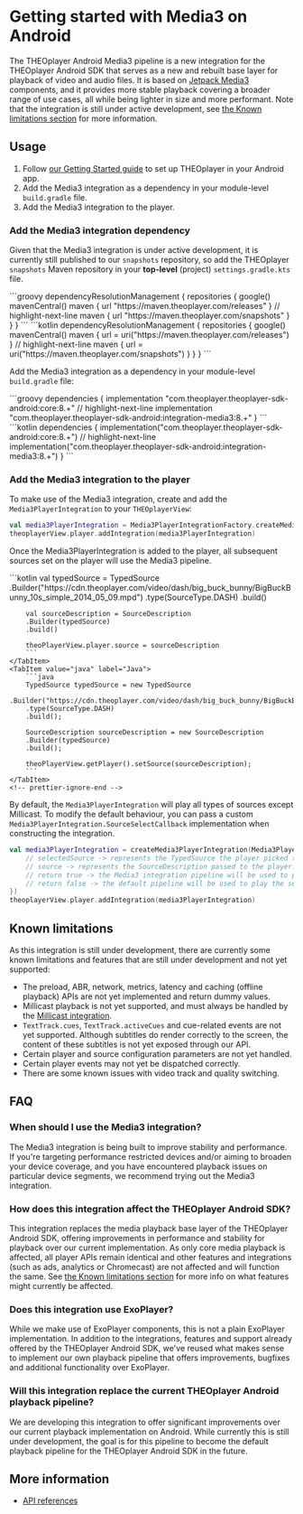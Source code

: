 
# Getting started with Media3 on Android

The THEOplayer Android Media3 pipeline is a new integration for the THEOplayer Android SDK that serves as a new and rebuilt base layer for playback of video and audio files.
It is based on [Jetpack Media3](https://developer.android.com/media/media3) components, and it provides more stable playback covering a broader range of use cases, all while being lighter in size and more performant.
Note that the integration is still under active development, see [the Known limitations section](#known-limitations) for more information.

## Usage

1. Follow [our Getting Started guide](../../../getting-started/01-sdks/02-android/00-getting-started.mdx)
   to set up THEOplayer in your Android app.
2. Add the Media3 integration as a dependency in your module-level `build.gradle` file.
3. Add the Media3 integration to the player.

### Add the Media3 integration dependency

Given that the Media3 integration is under active development, it is currently still published to our `snapshots` repository, so add the THEOplayer `snapshots` Maven repository in your **top-level** (project) `settings.gradle.kts` file.

<Tabs queryString="lang">
    <!-- prettier-ignore-start -->
    <TabItem value="groovy" label="Groovy">
        ```groovy
        dependencyResolutionManagement {
            repositories {
                google()
                mavenCentral()
                maven { url "https://maven.theoplayer.com/releases" }
                // highlight-next-line
                maven { url "https://maven.theoplayer.com/snapshots" }
            }
        }
        ```
    </TabItem>
    <TabItem value="kotlin" label="Kotlin">
        ```kotlin
        dependencyResolutionManagement {
            repositories {
                google()
                mavenCentral()
                maven { url = uri("https://maven.theoplayer.com/releases") }
                // highlight-next-line
                maven { url = uri("https://maven.theoplayer.com/snapshots") }
            }
        }
        ```
    </TabItem>
    <!-- prettier-ignore-end -->
</Tabs>

Add the Media3 integration as a dependency in your module-level `build.gradle` file:

<Tabs queryString="lang">
    <!-- prettier-ignore-start -->
    <TabItem value="groovy" label="Groovy">
        ```groovy
        dependencies {
            implementation "com.theoplayer.theoplayer-sdk-android:core:8.+"
            // highlight-next-line
            implementation "com.theoplayer.theoplayer-sdk-android:integration-media3:8.+"
        }
        ```
    </TabItem>
    <TabItem value="kotlin" label="Kotlin">
        ```kotlin
        dependencies {
            implementation("com.theoplayer.theoplayer-sdk-android:core:8.+")
            // highlight-next-line
            implementation("com.theoplayer.theoplayer-sdk-android:integration-media3:8.+")
        }
        ```
    </TabItem>
    <!-- prettier-ignore-end -->
</Tabs>

### Add the Media3 integration to the player

To make use of the Media3 integration, create and add the `Media3PlayerIntegration` to your `THEOplayerView`:

```kotlin
val media3PlayerIntegration = Media3PlayerIntegrationFactory.createMedia3PlayerIntegration()
theoplayerView.player.addIntegration(media3PlayerIntegration)
```

Once the Media3PlayerIntegration is added to the player, all subsequent sources set on the player will use the Media3 pipeline.

<Tabs queryString="lang">
    <!-- prettier-ignore-start -->
    <TabItem value="kotlin" label="Kotlin">
        ```kotlin
        val typedSource = TypedSource
        .Builder("https://cdn.theoplayer.com/video/dash/big_buck_bunny/BigBuckBunny_10s_simple_2014_05_09.mpd")
        .type(SourceType.DASH)
        .build()

        val sourceDescription = SourceDescription
        .Builder(typedSource)
        .build()

        theoPlayerView.player.source = sourceDescription
        ```
    </TabItem>
    <TabItem value="java" label="Java">
        ```java
        TypedSource typedSource = new TypedSource
        .Builder("https://cdn.theoplayer.com/video/dash/big_buck_bunny/BigBuckBunny_10s_simple_2014_05_09.mpd")
        .type(SourceType.DASH)
        .build();

        SourceDescription sourceDescription = new SourceDescription
        .Builder(typedSource)
        .build();

        theoPlayerView.getPlayer().setSource(sourceDescription);
        ```
    </TabItem>
    <!-- prettier-ignore-end -->

</Tabs>

By default, the `Media3PlayerIntegration` will play all types of sources except Millicast.
To modify the default behaviour, you can pass a custom `Media3PlayerIntegration.SourceSelectCallback` implementation
when constructing the integration.

```kotlin
val media3PlayerIntegration = createMedia3PlayerIntegration(Media3PlayerIntegration.SourceSelectCallback { selectedSource, source ->
    // selectedSource -> represents the TypedSource the player picked to play.
    // source -> represents the SourceDescription passed to the player.
    // return true -> the Media3 integration pipeline will be used to play the selected source.
    // return false -> the default pipeline will be used to play the selected source.
})
theoplayerView.player.addIntegration(media3PlayerIntegration)
```

## Known limitations

As this integration is still under development, there are currently some known limitations and features that are still under development and not yet supported:

- The preload, ABR, network, metrics, latency and caching (offline playback) APIs are not yet implemented and return dummy values.
- Millicast playback is not yet supported, and must always be handled by the [Millicast integration](../millicast/getting-started.mdx).
- `TextTrack.cues`, `TextTrack.activeCues` and cue-related events are not yet supported. Although subtitles do render correctly to the screen, the content of these subtitles is not yet exposed through our API.
- Certain player and source configuration parameters are not yet handled.
- Certain player events may not yet be dispatched correctly.
- There are some known issues with video track and quality switching.

## FAQ

### When should I use the Media3 integration?

The Media3 integration is being built to improve stability and performance. If you're targeting performance restricted devices and/or aiming to broaden your device coverage, and you have encountered playback issues on particular device segments, we recommend trying out the Media3 integration.

### How does this integration affect the THEOplayer Android SDK?

This integration replaces the media playback base layer of the THEOplayer Android SDK, offering improvements in performance and stability for playback over our current implementation. As only core media playback is affected, all player APIs remain identical and other features and integrations (such as ads, analytics or Chromecast) are not affected and will function the same. See [the Known limitations section](#known-limitations) for more info on what features might currently be affected.

### Does this integration use ExoPlayer?

While we make use of ExoPlayer components, this is not a plain ExoPlayer implementation. In addition to the integrations, features and support already offered by the THEOplayer Android SDK, we've reused what makes sense to implement our own playback pipeline that offers improvements, bugfixes and additional functionality over ExoPlayer.

### Will this integration replace the current THEOplayer Android playback pipeline?

We are developing this integration to offer significant improvements over our current playback implementation on Android. While currently this is still under development, the goal is for this pipeline to become the default playback pipeline for the THEOplayer Android SDK in the future.

## More information

- [API references](pathname:///theoplayer/v8/api-reference/android/com/theoplayer/android/api/media3/package-summary.html)
